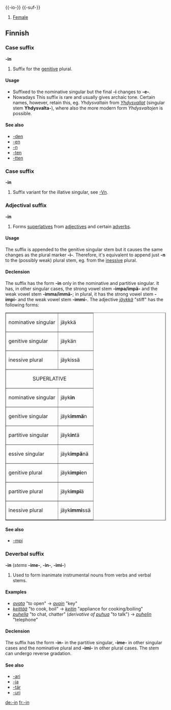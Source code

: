 {{-io-}}
{{-suf-}}
# [[Female]]


==Finnish==

===Case suffix===
'''-in'''

# Suffix for the [[genitive]] plural.

====Usage====
*Suffixed to the nominative singular but the final '''-i''' changes to '''-e-'''.
*Nowadays This suffix is rare and usually gives archaic tone. Certain names, however, retain this, eg. ''Yhdysvaltain'' from ''[[Yhdysvallat]]'' (singular stem '''Yhdysvalta-'''), where also the more modern form ''Yhdysvaltojen'' is possible.

====See also====
*[[-den#Finnish|-den]]
*[[-en#Finnish|-en]]
*[[-n#Finnish|-n]]
*[[-ten#Finnish|-ten]]
*[[-tten#Finnish|-tten]]

===Case suffix===
'''-in'''

# Suffix variant for the illative singular, see [[-Vn]].

===Adjectival suffix===
'''-in'''

# Forms [[superlative]]s from [[adjective]]s and certain [[adverb]]s.

====Usage====

The suffix is appended to the genitive singular stem but it causes the same changes as the plural marker '''-i-'''. Therefore, it's equivalent to append just '''-n''' to the (possibly weak) plural stem, eg. from the [[inessive]] plural.

====Declension====

The suffix has the form '''-in''' only in the nominative and partitive singular. It has, in other singular cases, the strong vowel stem '''-impa/impä-''' and the weak vowel stem '''-imma/immä-'''; in plural, it has the strong vowel stem '''-impi-''' and the weak vowel stem '''-immi-'''. The adjective ''[[jäykkä]]'' "stiff" has the following forms:

<table border="1">
<tr><td>nominative singular</td><td>jäykkä  </td></tr>
<tr><td>genitive singular  </td><td>jäykän  </td></tr>
<tr><td>inessive plural    </td><td>jäykissä</td></tr>
<tr><td colspan="2" align="center">SUPERLATIVE</td></tr>
<tr><td>nominative singular</td><td>jäyk'''in'''</td></tr>
<tr><td>genitive singular  </td><td>jäyk'''immä'''n</td></tr>
<tr><td>partitive singular </td><td>jäyk'''in'''tä</td></tr>
<tr><td>essive singular    </td><td>jäyk'''impä'''nä</td></tr>
<tr><td>genitive plural    </td><td>jäyk'''impi'''en</td></tr>
<tr><td>partitive plural   </td><td>jäyk'''impi'''ä</td></tr>
<tr><td>inessive plural    </td><td>jäyk'''immi'''ssä</td></tr>
</table>

====See also====
*[[-mpi#Finnish|-mpi]]

===Deverbal suffix===
'''-in''' (''stems'' '''-ime-''', '''-in-''', '''-imi-''')

# Used to form inanimate instrumental nouns from verbs and verbal stems.

====Examples====
* ''[[avata#Finnish|avata]]'' "to open" -> ''[[avain#Finnish|avain]]'' "key"
* ''[[keittää#Finnish|keittää]]'' "to cook, boil" -> ''[[keitin#Finnish|keitin]]'' "appliance for cooking/boiling"
* ''[[puhella#Finnish|puhella]]'' "to chat, chatter" (''derivative of [[puhua]]'' "to talk") -> ''[[puhelin#Finnish|puhelin]]'' "telephone"

====Declension====
The suffix has the form '''-in-''' in the partitive singular, '''-ime-''' in other singular cases and the nominative plural and '''-imi-''' in other plural cases. The stem can undergo reverse gradation.

====See also====
*[[-ari#Finnish|-ari]]
*[[-ja#Finnish|-ja]]
*[[-tar#Finnish|-tär]]
*[[-uri#Finnish|-uri]]

[[de:-in]]
[[fr:-in]]